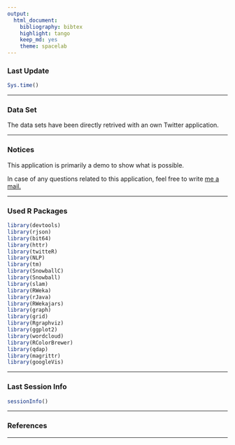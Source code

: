 ```yaml
---
output:
  html_document:
    bibliography: bibtex
    highlight: tango
    keep_md: yes
    theme: spacelab
---
```


### Last Update

```r
Sys.time()
```

***

### Data Set

The data sets have been directly retrived with an own Twitter application.

***

### Notices

This application is primarily a demo to show what is possible. 

In case of any questions related to this application, feel free to write [me a mail.][1]

***

### Used R Packages

```r
library(devtools)
library(rjson)
library(bit64)
library(httr)
library(twitteR)
library(NLP)
library(tm)
library(SnowballC)
library(Snowball)
library(slam)
library(RWeka)
library(rJava) 
library(RWekajars) 
library(graph)
library(grid)
library(Rgraphviz)
library(ggplot2)
library(wordcloud)
library(RColorBrewer)
library(qdap)
library(magrittr)
library(googleVis)
```

***

### Last Session Info

```r
sessionInfo()
```

***

### References



[1]: http://nierhoff.info/#contact "Contact"

***
